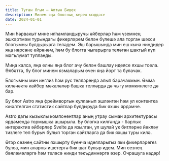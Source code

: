 ```yaml
---
title: Туган Ягым — Алтын Бишек
description: Минем яңа блогның кереш маддәсе
date: 2024-01-01
---
```


Мин һәрвакыт мине илһамландыручы әйберләр һәм үземнең эшкәртмәм турындагы фикерләрем белән бүлешә ала торган шәхси блогымны булдырырга теләдем. Эш барышында мин еш кына ниндидер яңа нәрсәне өйрәнәм, һәм бу блогта чыгарырга теләгән шактый күп мәгълүмат тупланды.

Миңа калса, яңа елны яңа блог ачу белән башлау идеясе яхшы тоела. Әлбәттә, бу блог минем язмаларым өчен яңа йорт та булачак.

Блогымны мин инглиз һәм рус телләрендә алып барачакмын. Әмма киләчәктә кайбер мәкаләләр башка телләрдә дә чыгу мөмкинлеге дә бар.

Бу блог Astro яңа фреймворгын кулланып эшләнгән һәм ул контентка юнәлтелгән статистик сайтлар булдыруда бик яхшы ярдәмче.

Astro дагы кызыклы компонентлар аның утрау сыман архитектурасы ярдәмендә тормышка ашырыла. Бу блогка килгәндә - барлык интерактив әйберләр Svelte да язылган, ул шулай ук битләрне йөкләү тизлеге төп бурыч булып торган сайтларга да бик яхшы туры килә.

Әгәр сезнең сайтны яхшырту буенча идеяларыгыз яки фикерләрегез булса, мин аларны ишетергә бик шат булыр идем. Мин сезнең бәяләмәләргә һәм теләсә нинди тәкъдимнәргә әзер. Очрашуга кадәр!

